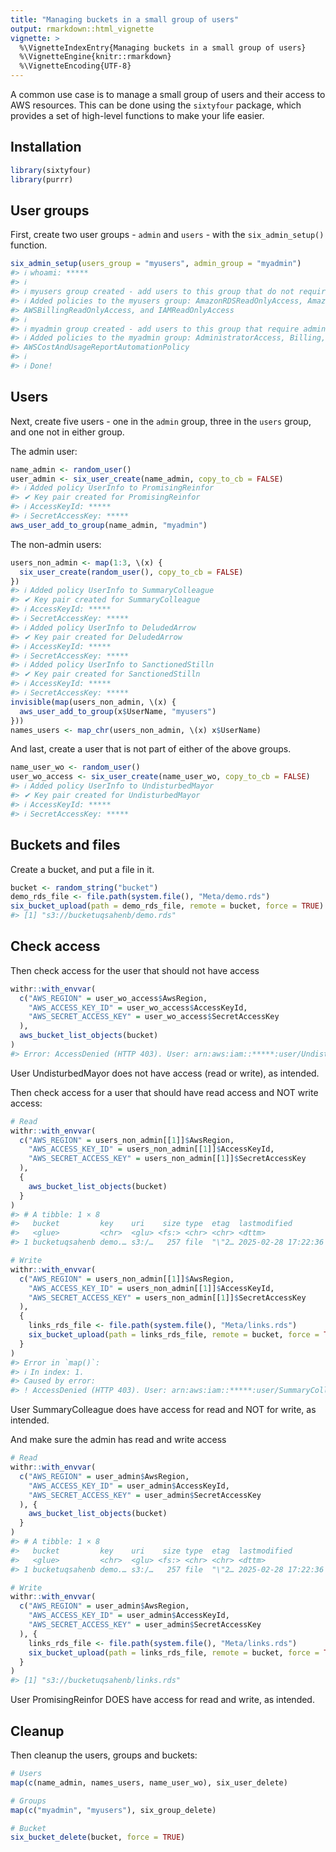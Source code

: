 ```yaml
---
title: "Managing buckets in a small group of users"
output: rmarkdown::html_vignette
vignette: >
  %\VignetteIndexEntry{Managing buckets in a small group of users}
  %\VignetteEngine{knitr::rmarkdown}
  %\VignetteEncoding{UTF-8}
---
```




A common use case is to manage a small group of users and their access to AWS resources. This can be done using the `sixtyfour` package, which provides a set of high-level functions to make your life easier.

## Installation


``` r
library(sixtyfour)
library(purrr)
```

## User groups

First, create two user groups - `admin` and `users` - with the `six_admin_setup()` function.




``` r
six_admin_setup(users_group = "myusers", admin_group = "myadmin")
#> ℹ whoami: *****
#> ℹ
#> ℹ myusers group created - add users to this group that do not require admin permissions
#> ℹ Added policies to the myusers group: AmazonRDSReadOnlyAccess, AmazonRedshiftReadOnlyAccess, AmazonS3ReadOnlyAccess,
#> AWSBillingReadOnlyAccess, and IAMReadOnlyAccess
#> ℹ
#> ℹ myadmin group created - add users to this group that require admin permissions
#> ℹ Added policies to the myadmin group: AdministratorAccess, Billing, CostOptimizationHubAdminAccess, AWSBillingReadOnlyAccess, and
#> AWSCostAndUsageReportAutomationPolicy
#> ℹ
#> ℹ Done!
```

## Users

Next, create five users - one in the `admin` group, three in the `users` group, and one not in either group.

The admin user:


``` r
name_admin <- random_user()
user_admin <- six_user_create(name_admin, copy_to_cb = FALSE)
#> ℹ Added policy UserInfo to PromisingReinfor
#> ✔ Key pair created for PromisingReinfor
#> ℹ AccessKeyId: *****
#> ℹ SecretAccessKey: *****
aws_user_add_to_group(name_admin, "myadmin")
```

The non-admin users:


``` r
users_non_admin <- map(1:3, \(x) {
  six_user_create(random_user(), copy_to_cb = FALSE)
})
#> ℹ Added policy UserInfo to SummaryColleague
#> ✔ Key pair created for SummaryColleague
#> ℹ AccessKeyId: *****
#> ℹ SecretAccessKey: *****
#> ℹ Added policy UserInfo to DeludedArrow
#> ✔ Key pair created for DeludedArrow
#> ℹ AccessKeyId: *****
#> ℹ SecretAccessKey: *****
#> ℹ Added policy UserInfo to SanctionedStilln
#> ✔ Key pair created for SanctionedStilln
#> ℹ AccessKeyId: *****
#> ℹ SecretAccessKey: *****
invisible(map(users_non_admin, \(x) {
  aws_user_add_to_group(x$UserName, "myusers")
}))
names_users <- map_chr(users_non_admin, \(x) x$UserName)
```

And last, create a user that is not part of either of the above groups.


``` r
name_user_wo <- random_user()
user_wo_access <- six_user_create(name_user_wo, copy_to_cb = FALSE)
#> ℹ Added policy UserInfo to UndisturbedMayor
#> ✔ Key pair created for UndisturbedMayor
#> ℹ AccessKeyId: *****
#> ℹ SecretAccessKey: *****
```

## Buckets and files

Create a bucket, and put a file in it.


``` r
bucket <- random_string("bucket")
demo_rds_file <- file.path(system.file(), "Meta/demo.rds")
six_bucket_upload(path = demo_rds_file, remote = bucket, force = TRUE)
#> [1] "s3://bucketuqsahenb/demo.rds"
```

## Check access

Then check access for the user that should not have access




``` r
withr::with_envvar(
  c("AWS_REGION" = user_wo_access$AwsRegion,
    "AWS_ACCESS_KEY_ID" = user_wo_access$AccessKeyId,
    "AWS_SECRET_ACCESS_KEY" = user_wo_access$SecretAccessKey
  ),
  aws_bucket_list_objects(bucket)
)
#> Error: AccessDenied (HTTP 403). User: arn:aws:iam::*****:user/UndisturbedMayor is not authorized to perform: s3:ListBucket on resource: "arn:aws:s3:::bucketuqsahenb" because no identity-based policy allows the s3:ListBucket action
```

User UndisturbedMayor does not have access (read or write), as intended.

Then check access for a user that should have read access and NOT write access:


``` r
# Read
withr::with_envvar(
  c("AWS_REGION" = users_non_admin[[1]]$AwsRegion,
    "AWS_ACCESS_KEY_ID" = users_non_admin[[1]]$AccessKeyId,
    "AWS_SECRET_ACCESS_KEY" = users_non_admin[[1]]$SecretAccessKey
  ),
  {
    aws_bucket_list_objects(bucket)
  }
)
#> # A tibble: 1 × 8
#>   bucket         key    uri    size type  etag  lastmodified        storageclass
#>   <glue>         <chr>  <glu> <fs:> <chr> <chr> <dttm>              <chr>       
#> 1 bucketuqsahenb demo.… s3:/…   257 file  "\"2… 2025-02-28 17:22:36 STANDARD
```


``` r
# Write
withr::with_envvar(
  c("AWS_REGION" = users_non_admin[[1]]$AwsRegion,
    "AWS_ACCESS_KEY_ID" = users_non_admin[[1]]$AccessKeyId,
    "AWS_SECRET_ACCESS_KEY" = users_non_admin[[1]]$SecretAccessKey
  ),
  {
    links_rds_file <- file.path(system.file(), "Meta/links.rds")
    six_bucket_upload(path = links_rds_file, remote = bucket, force = TRUE)
  }
)
#> Error in `map()`:
#> ℹ In index: 1.
#> Caused by error:
#> ! AccessDenied (HTTP 403). User: arn:aws:iam::*****:user/SummaryColleague is not authorized to perform: s3:PutObject on resource: "arn:aws:s3:::bucketuqsahenb/links.rds" because no identity-based policy allows the s3:PutObject action
```

User SummaryColleague does have access for read and NOT for write, as intended.

And make sure the admin has read and write access


``` r
# Read
withr::with_envvar(
  c("AWS_REGION" = user_admin$AwsRegion,
    "AWS_ACCESS_KEY_ID" = user_admin$AccessKeyId,
    "AWS_SECRET_ACCESS_KEY" = user_admin$SecretAccessKey
  ), {
    aws_bucket_list_objects(bucket)
  }
)
#> # A tibble: 1 × 8
#>   bucket         key    uri    size type  etag  lastmodified        storageclass
#>   <glue>         <chr>  <glu> <fs:> <chr> <chr> <dttm>              <chr>       
#> 1 bucketuqsahenb demo.… s3:/…   257 file  "\"2… 2025-02-28 17:22:36 STANDARD
```


``` r
# Write
withr::with_envvar(
  c("AWS_REGION" = user_admin$AwsRegion,
    "AWS_ACCESS_KEY_ID" = user_admin$AccessKeyId,
    "AWS_SECRET_ACCESS_KEY" = user_admin$SecretAccessKey
  ), {
    links_rds_file <- file.path(system.file(), "Meta/links.rds")
    six_bucket_upload(path = links_rds_file, remote = bucket, force = TRUE)
  }
)
#> [1] "s3://bucketuqsahenb/links.rds"
```

User PromisingReinfor DOES have access for read and write, as intended.

## Cleanup

Then cleanup the users, groups and buckets:


``` r
# Users
map(c(name_admin, names_users, name_user_wo), six_user_delete)

# Groups
map(c("myadmin", "myusers"), six_group_delete)

# Bucket
six_bucket_delete(bucket, force = TRUE)
```
